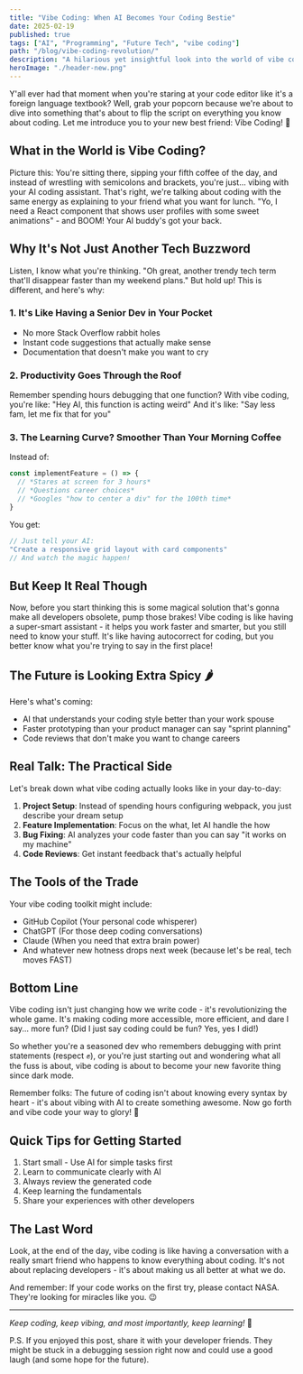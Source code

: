 ```yaml
---
title: "Vibe Coding: When AI Becomes Your Coding Bestie"
date: 2025-02-19
published: true
tags: ["AI", "Programming", "Future Tech", "vibe coding"]
path: "/blog/vibe-coding-revolution/"
description: "A hilarious yet insightful look into the world of vibe coding and how it's changing the game for developers everywhere."
heroImage: "./header-new.png"
---
```


Y'all ever had that moment when you're staring at your code editor like it's a foreign language textbook? Well, grab your popcorn because we're about to dive into something that's about to flip the script on everything you know about coding. Let me introduce you to your new best friend: Vibe Coding! 🎉

## What in the World is Vibe Coding? 

Picture this: You're sitting there, sipping your fifth coffee of the day, and instead of wrestling with semicolons and brackets, you're just... vibing with your AI coding assistant. That's right, we're talking about coding with the same energy as explaining to your friend what you want for lunch. "Yo, I need a React component that shows user profiles with some sweet animations" - and BOOM! Your AI buddy's got your back.

## Why It's Not Just Another Tech Buzzword

Listen, I know what you're thinking. "Oh great, another trendy tech term that'll disappear faster than my weekend plans." But hold up! This is different, and here's why:

### 1. It's Like Having a Senior Dev in Your Pocket
- No more Stack Overflow rabbit holes
- Instant code suggestions that actually make sense
- Documentation that doesn't make you want to cry

### 2. Productivity Goes Through the Roof
Remember spending hours debugging that one function? With vibe coding, you're like:
"Hey AI, this function is acting weird" 
And it's like:
"Say less fam, let me fix that for you" 

### 3. The Learning Curve? Smoother Than Your Morning Coffee

Instead of:
```javascript
const implementFeature = () => {
  // *Stares at screen for 3 hours*
  // *Questions career choices*
  // *Googles "how to center a div" for the 100th time*
}
```

You get:
```javascript
// Just tell your AI:
"Create a responsive grid layout with card components"
// And watch the magic happen!
```

## But Keep It Real Though

Now, before you start thinking this is some magical solution that's gonna make all developers obsolete, pump those brakes! Vibe coding is like having a super-smart assistant - it helps you work faster and smarter, but you still need to know your stuff. It's like having autocorrect for coding, but you better know what you're trying to say in the first place!

## The Future is Looking Extra Spicy 🌶️

Here's what's coming:
- AI that understands your coding style better than your work spouse
- Faster prototyping than your product manager can say "sprint planning"
- Code reviews that don't make you want to change careers

## Real Talk: The Practical Side

Let's break down what vibe coding actually looks like in your day-to-day:

1. **Project Setup**: Instead of spending hours configuring webpack, you just describe your dream setup
2. **Feature Implementation**: Focus on the what, let AI handle the how
3. **Bug Fixing**: AI analyzes your code faster than you can say "it works on my machine"
4. **Code Reviews**: Get instant feedback that's actually helpful

## The Tools of the Trade

Your vibe coding toolkit might include:
- GitHub Copilot (Your personal code whisperer)
- ChatGPT (For those deep coding conversations)
- Claude (When you need that extra brain power)
- And whatever new hotness drops next week (because let's be real, tech moves FAST)

## Bottom Line

Vibe coding isn't just changing how we write code - it's revolutionizing the whole game. It's making coding more accessible, more efficient, and dare I say... more fun? (Did I just say coding could be fun? Yes, yes I did!)

So whether you're a seasoned dev who remembers debugging with print statements (respect ✊), or you're just starting out and wondering what all the fuss is about, vibe coding is about to become your new favorite thing since dark mode.

Remember folks: The future of coding isn't about knowing every syntax by heart - it's about vibing with AI to create something awesome. Now go forth and vibe code your way to glory! 🚀

## Quick Tips for Getting Started

1. Start small - Use AI for simple tasks first
2. Learn to communicate clearly with AI
3. Always review the generated code
4. Keep learning the fundamentals
5. Share your experiences with other developers

## The Last Word

Look, at the end of the day, vibe coding is like having a conversation with a really smart friend who happens to know everything about coding. It's not about replacing developers - it's about making us all better at what we do.

And remember: If your code works on the first try, please contact NASA. They're looking for miracles like you. 😉

---

*Keep coding, keep vibing, and most importantly, keep learning!* 🎯

P.S. If you enjoyed this post, share it with your developer friends. They might be stuck in a debugging session right now and could use a good laugh (and some hope for the future).
